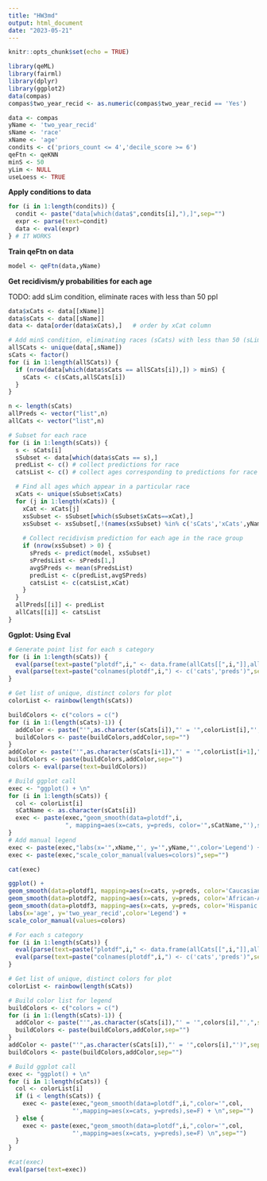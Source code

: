 ```yaml
---
title: "HW3md"
output: html_document
date: "2023-05-21"
---
```


```r
knitr::opts_chunk$set(echo = TRUE)
```

```r
library(qeML)
library(fairml)
library(dplyr)
library(ggplot2)
data(compas)
compas$two_year_recid <- as.numeric(compas$two_year_recid == 'Yes')

data <- compas
yName <- 'two_year_recid'
sName <- 'race'
xName <- 'age'
condits <- c('priors_count <= 4','decile_score >= 6')
qeFtn <- qeKNN
minS <- 50
yLim <- NULL
useLoess <- TRUE
```

**Apply conditions to data**

```r
for (i in 1:length(condits)) { 
  condit <- paste("data[which(data$",condits[i],"),]",sep="")
  expr <- parse(text=condit)
  data <- eval(expr)
} # IT WORKS
```

**Train qeFtn on data**

```r
model <- qeFtn(data,yName)
```

**Get recidivism/y probabilities for each age**

TODO: add sLim condition, eliminate races with less than 50 ppl

```r
data$xCats <- data[[xName]]
data$sCats <- data[[sName]]
data <- data[order(data$xCats),]   # order by xCat column

# Add minS condition, eliminating races (sCats) with less than 50 (sLim) ppl
allSCats <- unique(data[,sName])
sCats <- factor()
for (i in 1:length(allSCats)) {
  if (nrow(data[which(data$sCats == allSCats[i]),]) > minS) {
    sCats <- c(sCats,allSCats[i])
  }
}

n <- length(sCats)
allPreds <- vector("list",n)
allCats <- vector("list",n)

# Subset for each race
for (i in 1:length(sCats)) {
  s <- sCats[i]
  sSubset <- data[which(data$sCats == s),]
  predList <- c() # collect predictions for race
  catsList <- c() # collect ages corresponding to predictions for race

  # Find all ages which appear in a particular race
  xCats <- unique(sSubset$xCats)
  for (j in 1:length(xCats)) {
    xCat <- xCats[j]
    xsSubset <- sSubset[which(sSubset$xCats==xCat),]
    xsSubset <- xsSubset[,!(names(xsSubset) %in% c('sCats','xCats',yName))]
    
    # Collect recidivism prediction for each age in the race group
    if (nrow(xsSubset) > 0) {
      sPreds <- predict(model, xsSubset)
      sPredsList <- sPreds[1,]
      avgSPreds <- mean(sPredsList)
      predList <- c(predList,avgSPreds)
      catsList <- c(catsList,xCat)
    }
  }
  allPreds[[i]] <- predList
  allCats[[i]] <- catsList
}
```

**Ggplot: Using Eval**

```r
# Generate point list for each s category
for (i in 1:length(sCats)) {
  eval(parse(text=paste("plotdf",i," <- data.frame(allCats[[",i,"]],allPreds[[",i,"]])",sep="")))
  eval(parse(text=paste("colnames(plotdf",i,") <- c('cats','preds')",sep="")))
}

# Get list of unique, distinct colors for plot
colorList <- rainbow(length(sCats))

buildColors <- c("colors = c(")
for (i in 1:(length(sCats)-1)) {
  addColor <- paste("'",as.character(sCats[i]),"' = '",colorList[i],"',",sep="")
  buildColors <- paste(buildColors,addColor,sep="")
}
addColor <- paste("'",as.character(sCats[i+1]),"' = '",colorList[i+1],"')",sep="")
buildColors <- paste(buildColors,addColor,sep="")
colors <- eval(parse(text=buildColors))

# Build ggplot call
exec <- "ggplot() + \n"
for (i in 1:length(sCats)) {
  col <- colorList[i]
  sCatName <- as.character(sCats[i])
  exec <- paste(exec,"geom_smooth(data=plotdf",i,
                ", mapping=aes(x=cats, y=preds, color='",sCatName,"'),se=F) + \n",sep="")
}
# Add manual legend
exec <- paste(exec,"labs(x='",xName,"', y='",yName,"',color='Legend') + \n",sep="")
exec <- paste(exec,"scale_color_manual(values=colors)",sep="")

cat(exec)

ggplot() + 
geom_smooth(data=plotdf1, mapping=aes(x=cats, y=preds, color='Caucasian'),se=F) + 
geom_smooth(data=plotdf2, mapping=aes(x=cats, y=preds, color='African-American'),se=F) + 
geom_smooth(data=plotdf3, mapping=aes(x=cats, y=preds, color='Hispanic'),se=F) + 
labs(x='age', y='two_year_recid',color='Legend') + 
scale_color_manual(values=colors)
```

```r
# For each s category
for (i in 1:length(sCats)) {
  eval(parse(text=paste("plotdf",i," <- data.frame(allCats[[",i,"]],allPreds[[",i,"]])",sep="")))
  eval(parse(text=paste("colnames(plotdf",i,") <- c('cats','preds')",sep="")))
}

# Get list of unique, distinct colors for plot
colorList <- rainbow(length(sCats))

# Build color list for legend
buildColors <- c("colors = c(")
for (i in 1:(length(sCats)-1)) {
  addColor <- paste("'",as.character(sCats[i]),"' = '",colors[i],"',",sep="")
  buildColors <- paste(buildColors,addColor,sep="")
}
addColor <- paste("'",as.character(sCats[i]),"' = '",colors[i],"')",sep="")
buildColors <- paste(buildColors,addColor,sep="")

# Build ggplot call
exec <- "ggplot() + \n"
for (i in 1:length(sCats)) {
  col <- colorList[i]
  if (i < length(sCats)) {
    exec <- paste(exec,"geom_smooth(data=plotdf",i,",color='",col,
                  "',mapping=aes(x=cats, y=preds),se=F) + \n",sep="")
  } else {
    exec <- paste(exec,"geom_smooth(data=plotdf",i,",color='",col,
                  "',mapping=aes(x=cats, y=preds),se=F) \n",sep="")
  }
}

#cat(exec)
eval(parse(text=exec))
```
